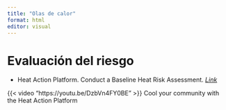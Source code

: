 ```yaml
---
title: "Olas de calor"
format: html
editor: visual
---
```


# Evaluación del riesgo

-   Heat Action Platform. Conduct a Baseline Heat Risk Assessment. [*Link*](https://heatactionplatform.onebillionresilient.org/modules/conduct-a-baseline-heat-risk-assessment/)

{{< video "https://youtu.be/DzbVn4FY0BE" >}} Cool your community with the Heat Action Platform

#